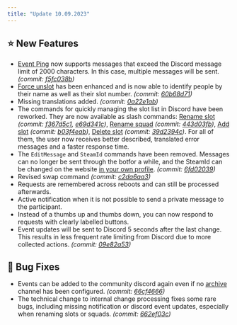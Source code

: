 ```yaml
---
title: "Update 10.09.2023"
---
```



<Releases server="2.6.0" serverNew frontend="1.5.0"/>

## ⭐ New Features

* [Event Ping](/en/integrations/discord/bot-commands/event-ping) now supports messages that exceed the Discord message limit of 2000 characters. In this case, multiple messages will be sent. *(commit:* [*f5fc038b*](https://github.com/Alf-Melmac/slotbotServer/commit/f5fc038be8b29c765b652673b634d49e77007ce9)*)*
* [Force unslot](/en/integrations/discord/bot-commands/force-unslot) has been enhanced and is now able to identify people by their name as well as their slot number. *(commit:* [*60b68d71*](https://github.com/Alf-Melmac/slotbotServer/commit/60b68d7100c85c7c9ba53ea47943d52f3cc7918d)*)*
* Missing translations added. *(commit:* [*0a22e1ab*](https://github.com/Alf-Melmac/slotbotServer/commit/0a22e1ab764f4629f38171f1c7876b7572ba530e)*)*
* The commands for quickly managing the slot list in Discord have been reworked. They are now available as slash commands: [Rename slot](/en/integrations/discord/bot-commands/rename-slot) *(commit:* [*f367d5c1*](https://github.com/Alf-Melmac/slotbotServer/commit/f367d5c1eb03edf903674c0d7ae6892684029979)*,* [*e69d341c*](https://github.com/Alf-Melmac/slotbotServer/commit/e69d341c98a5596589341931b5f897a5f04efb01)*)*, [Rename squad](/en/integrations/discord/bot-commands/rename-squad) *(commit:* [*443d03fb*](https://github.com/Alf-Melmac/slotbotServer/commit/443d03fb4da31648da66667b3529f2f3c325d9a3)*)*, [Add slot](/en/integrations/discord/bot-commands/add-slot) *(commit:* [*b03f4eab*](https://github.com/Alf-Melmac/slotbotServer/commit/b03f4eab89db410ad2ecf4cd449234d16d15e770)*)*, [Delete slot](/en/integrations/discord/bot-commands/delete-slot) *(commit:* [*39d2394c*](https://github.com/Alf-Melmac/slotbotServer/commit/39d2394c82180c54428bcd5d33e299f868fbd787)*)*. For all of them, the user now receives better described, translated error messages and a faster response time.
* The `EditMessage` and `SteamId` commands have been removed. Messages can no longer be sent through the botfor a while, and the SteamId can be changed on the website [in your own profile](https://slotbot.de/profile/me). *(commit:* [*6fd02039*](https://github.com/Alf-Melmac/slotbotServer/commit/6fd02039abecc901d43d321e1dd88080fc558e52)*)*
* Revised swap command *(commit:* [*c2da6aa3*](https://github.com/Alf-Melmac/slotbotServer/commit/c2da6aa316ba2dc293314d7cf41a01a78b9375ae)*)*
* Requests are remembered across reboots and can still be processed afterwards.
* Active notification when it is not possible to send a private message to the participant.
* Instead of a thumbs up and thumbs down, you can now respond to requests with clearly labelled buttons.
* Event updates will be sent to Discord 5 seconds after the last change. This results in less frequent rate limiting from Discord due to more collected actions. *(commit:* [*09e82a53*](https://github.com/Alf-Melmac/slotbotServer/commit/09e82a532bd1126227bdd929aa7eb2f1ff23713c)*)*

## 🐞 Bug Fixes

* Events can be added to the community discord again even if no [archive](/en/integrations/discord/archive) channel has been configured. *(commit:* [*66cf4666*](https://github.com/Alf-Melmac/slotbotServer/commit/66cf4666f15f0ff5c1b61a6c95b91285cd6e1aab)*)*
* The technical change to internal change processing fixes some rare bugs, including missing notification or discord event updates, especially when renaming slots or squads. *(commit:* [*662ef03c*](https://github.com/Alf-Melmac/slotbotServer/commit/662ef03c562bae695c57d73a7cf2f2fb9e161ae1)*)*

